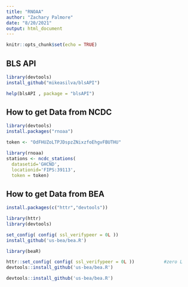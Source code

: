 ```yaml
---
title: "RNOAA"
author: "Zachary Palmore"
date: "8/20/2021"
output: html_document
---
```


```r
knitr::opts_chunk$set(echo = TRUE)
```

## BLS API


```r
library(devtools)
install_github("mikeasilva/blsAPI")
```


```r
help(blsAPI , package = "blsAPI")
```


## How to get Data from NCDC


```r
library(devtools)
install.packages("rnoaa")
```


```r
token <- "OdFHUZoLTPJDspzZNixzfoEhgvFBUTHU" 
```



```r
library(rnoaa)
stations <- ncdc_stations(
  datasetid='GHCND', 
  locationid='FIPS:39113',
  token = token)
```


## How to get Data from BEA 


```r
install.packages(c("httr","devtools"))
```


```r
library(httr)
library(devtools)
```



```r
set_config( config( ssl_verifypeer = 0L )) 
install_github('us-bea/bea.R') 
```


```r
library(beaR)
```

```r
httr::set_config( config( ssl_verifypeer = 0L ))           #zero L
devtools::install_github('us-bea/bea.R')
```

```r
devtools::install_github('us-bea/bea.R')
```


